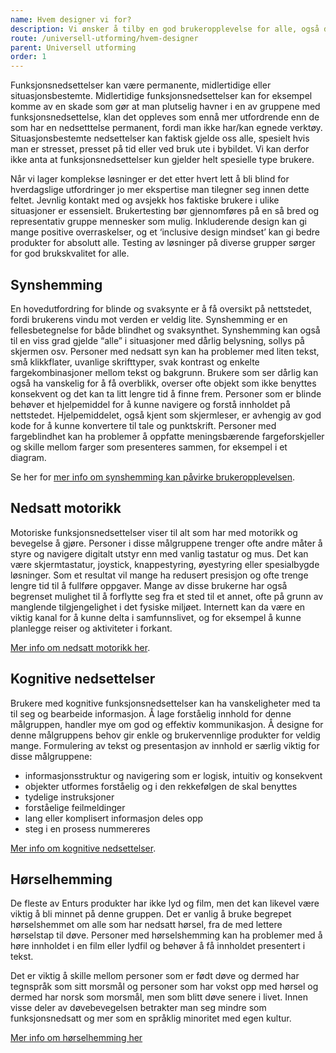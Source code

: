 ```yaml
---
name: Hvem designer vi for?
description: Vi ønsker å tilby en god brukeropplevelse for alle, også de som har en funksjonsnedsettelse.
route: /universell-utforming/hvem-designer
parent: Universell utforming
order: 1
---
```



<PageHeader></PageHeader>

Funksjonsnedsettelser kan være permanente, midlertidige eller situasjonsbestemte. Midlertidige funksjonsnedsettelser kan for eksempel komme av en skade som gør at man plutselig havner i en av gruppene med funksjonsnedsettelse, klan det oppleves som ennå mer utfordrende enn de som har en nedsetttelse permanent, fordi man ikke har/kan egnede verktøy. Situasjonsbestemte nedsettelser kan faktisk gjelde oss alle, spesielt hvis man er stresset, presset på tid eller ved bruk ute i bybildet. Vi kan derfor ikke anta at funksjonsnedsettelser kun gjelder helt spesielle type brukere.

Når vi lager komplekse løsninger er det etter hvert lett å bli blind for hverdagslige utfordringer jo mer ekspertise man tilegner seg innen dette feltet. Jevnlig kontakt med og avsjekk hos faktiske brukere i ulike situasjoner er essensielt. Brukertesting bør gjennomføres på en så bred og representativ gruppe mennesker som mulig. Inkluderende design kan gi mange positive overraskelser, og et ‘inclusive design mindset’ kan gi bedre produkter for absolutt alle. Testing av løsninger på diverse grupper sørger for god brukskvalitet for alle.

## Synshemming

En hovedutfordring for blinde og svaksynte er å få oversikt på nettstedet, fordi brukerens vindu mot verden er veldig lite. Synshemming er en fellesbetegnelse for både blindhet og svaksynthet. Synshemming kan også til en viss grad gjelde “alle” i situasjoner med dårlig belysning, sollys på skjermen osv.
Personer med nedsatt syn kan ha problemer med liten tekst, små klikkflater, uvanlige skrifttyper, svak kontrast og enkelte fargekombinasjoner mellom tekst og bakgrunn. Brukere som ser dårlig kan også ha vanskelig for å få overblikk, overser ofte objekt som ikke benyttes konsekvent og det kan ta litt lengre tid å finne frem.
Personer som er blinde behøver et hjelpemiddel for å kunne navigere og forstå innholdet på nettstedet. Hjelpemiddelet, også kjent som skjermleser, er avhengig av god kode for å kunne konvertere til tale og punktskrift.
Personer med fargeblindhet kan ha problemer å oppfatte meningsbærende fargeforskjeller og skille mellom farger som presenteres sammen, for eksempel i et diagram.

Se her for [mer info om synshemming kan påvirke brukeropplevelsen](https://www.uutilsynet.no/brukerutfordringer/syn/158).

## Nedsatt motorikk

Motoriske funksjonsnedsettelser viser til alt som har med motorikk og bevegelse å gjøre. Personer i disse målgruppene trenger ofte andre måter å styre og navigere digitalt utstyr enn med vanlig tastatur og mus. Det kan være skjermtastatur, joystick, knappestyring, øyestyring eller spesialbygde løsninger. Som et resultat vil mange ha redusert presisjon og ofte trenge lengre tid til å fullføre oppgaver.
Mange av disse brukerne har også begrenset mulighet til å forflytte seg fra et sted til et annet, ofte på grunn av manglende tilgjengelighet i det fysiske miljøet. Internett kan da være en viktig kanal for å kunne delta i samfunnslivet, og for eksempel å kunne planlegge reiser og aktiviteter i forkant.

[Mer info om nedsatt motorikk her](https://www.uutilsynet.no/brukerutfordringer/motorikk/157).

## Kognitive nedsettelser

Brukere med kognitive funksjonsnedsettelser kan ha vanskeligheter med ta til seg og bearbeide informasjon. Å lage forståelig innhold for denne målgruppen, handler mye om god og effektiv kommunikasjon. Å designe for denne målgruppens behov gir enkle og brukervennlige produkter for veldig mange.
Formulering av tekst og presentasjon av innhold er særlig viktig for disse målgruppene:

- informasjonsstruktur og navigering som er logisk, intuitiv og konsekvent
- objekter utformes forståelig og i den rekkefølgen de skal benyttes
- tydelige instruksjoner
- forståelige feilmeldinger
- lang eller komplisert informasjon deles opp
- steg i en prosess nummereres

[Mer info om kognitive nedsettelser](https://www.uutilsynet.no/brukerutfordringer/kognisjon/160).

## Hørselhemming

De fleste av Enturs produkter har ikke lyd og film, men det kan likevel være viktig å bli minnet på denne gruppen. Det er vanlig å bruke begrepet hørselshemmet om alle som har nedsatt hørsel, fra de med lettere hørselstap til døve. Personer med hørselshemming kan ha problemer med å høre innholdet i en film eller lydfil og behøver å få innholdet presentert i tekst.

Det er viktig å skille mellom personer som er født døve og dermed har tegnspråk som sitt morsmål og personer som har vokst opp med hørsel og dermed har norsk som morsmål, men som blitt døve senere i livet. Innen visse deler av døvebevegelsen betrakter man seg mindre som funksjonsnedsatt og mer som en språklig minoritet med egen kultur.

[Mer info om hørselhemming her](https://www.uutilsynet.no/brukerutfordringer/horsel/159)
